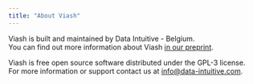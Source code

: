 ```yaml
---
title: "About Viash"
---
```


Viash is built and maintained by Data Intuitive - Belgium.  
You can find out more information about Viash [in our preprint](https://arxiv.org/abs/2110.11494).  
  
Viash is free open source software distributed under the GPL-3 license.  
For more information or support contact us at [info@data-intuitive.com](mailto:info@data-intuitive.com).  